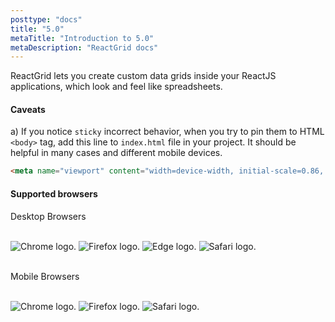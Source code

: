 ```yaml
---
posttype: "docs"
title: "5.0"
metaTitle: "Introduction to 5.0"
metaDescription: "ReactGrid docs"
---
```




ReactGrid lets you create custom data grids inside your ReactJS applications, which look and feel like spreadsheets.

#### Caveats
a) If you notice `sticky` incorrect behavior, when you try to pin them to HTML `<body>` tag, add this line to `index.html` file in your project.
It should be helpful in many cases and different mobile devices.

```html
<meta name="viewport" content="width=device-width, initial-scale=0.86, maximum-scale=5.0, minimum-scale=0.86">
```

#### Supported browsers

Desktop Browsers

<br/>


<div style={{display: "flex",  gap: "2rem", height: "3rem"}}>
<Image src={chromeIcon} alt="Chrome logo." width={50} height={50} />
<Image src={firefoxIcon} alt="Firefox logo." width={50} height={50} />
<Image src={edgeIcon} alt="Edge logo." width={50} height={50} />
<Image src={safariIcon} alt="Safari logo." width={50} height={50} />
 </div>

<br/>


Mobile Browsers

<br/>


<div style={{display: "flex",  gap: "2rem", height: "3rem"}}>
<Image src={chromeIcon} alt="Chrome logo." width={50} height={50} />
<Image src={firefoxIcon} alt="Firefox logo." width={50} height={50} />
<Image src={safariIcon} alt="Safari logo." width={50} height={50} />
 </div>
